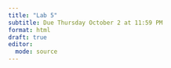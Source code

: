 ```yaml
---
title: "Lab 5"
subtitle: Due Thursday October 2 at 11:59 PM
format: html
draft: true
editor: 
  mode: source
---
```

